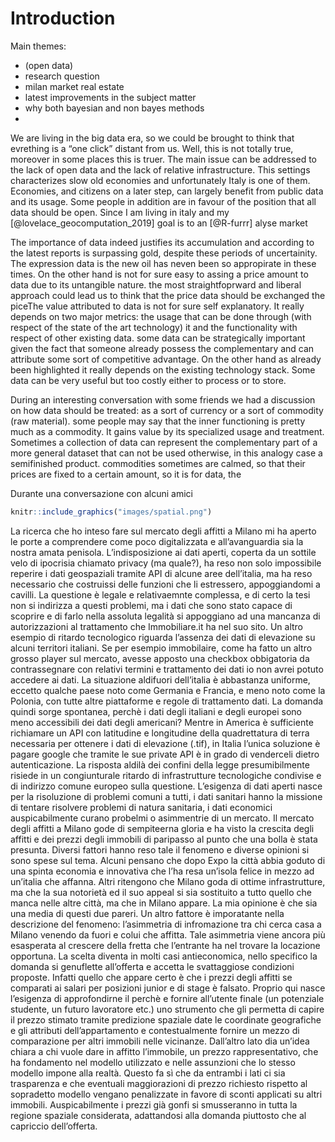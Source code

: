 # Introduction {#intro}

<!--  You can label chapter and section titles using `{#label}` after them, e.g., we can reference Chapter \@ref(intro). If you do not manually label them, there will be automatic labels anyway, e.g., Chapter \@ref(methods).-->

Main themes: 

- (open data) 
- research question
- milan market real estate
- latest improvements in the subject matter 
- why both bayesian and non bayes methods 
- 




We are living in the big data era, so we could be brought to think that evrething is a "one click" distant from us. Well, this is not totally true, moreover in some places this is truer. The main issue can be addressed to the lack of open data and the lack of relative infrastructure. This settings characterizes slow old economies and unfortunately Italy is one of them. Economies, and  citizens on a later step, can largely benefit from public data and its usage. Some people in addition are in favour of the position that all data should be open.
Since I am living in italy and my [@lovelace_geocomputation_2019] goal is to an [@R-furrr] alyse market 


The importance of data indeed justifies its accumulation and according to the latest reports is surpassing gold, despite these periods of uncertainity. The expression data is the new oil has neven been so appropirate in these times. 
On the other hand is not for sure easy to assing a price amount to data due to its untangible nature.
the most straightfoprward and liberal approach could lead us to think that the price data should be exchanged the piceThe value attributed to data is not for sure self explanatory. It really depends on two major metrics: the usage that can be done through (with respect of the state of the art technology) it and the functionality with respect of other existing data. some data can be strategically important given the fact that someone already possess the complementary and can attribute some sort of competitive advantage. On the other hand as already been highlighted it really depends on the existing technology stack. Some data can be very useful but too costly either to  process or to store. 


During an interesting conversation with some friends we had a discussion on how data should be treated: as a sort of currency or a sort of commodity (raw material). 
some people may say that the inner functioning is pretty much as a commodity. It gains value by its specialized usage and treatment. Sometimes a collection of data can represent the complementary part of a more general dataset that can not be used otherwise, in this analogy case a semifinished product. commodities sometimes are calmed, so that their prices are fixed to a certain amount, so it is for data, the 


Durante una conversazione con alcuni amici 


```r
knitr::include_graphics("images/spatial.png") 
```

La ricerca che ho inteso fare sul mercato degli affitti a Milano mi ha aperto le porte a comprendere come poco digitalizzata e all'avanguardia sia la nostra amata penisola. L'indisposizione ai dati aperti, coperta da un sottile velo di ipocrisia chiamato privacy (ma quale?), ha reso non solo impossibile reperire i dati geospaziali tramite API di alcune aree dell'italia, ma ha reso necessario che costruissi delle funzioni che li estressero, appoggiandomi a cavilli. La questione è legale e relativaemnte complessa, e di certo la tesi non si indirizza a questi problemi, ma i dati che sono stato capace di scoprire e di farlo nella assoluta legalità si appoggiano ad una mancanza di autorizzazioni al trattamento che Immobiliare.it ha nel suo sito.
Un altro esempio di ritardo tecnologico riguarda l'assenza dei dati di elevazione su alcuni territori italiani. 
Se per esempio immobilaire, come ha fatto un altro grosso player sul mercato, avesse apposto una checkbox obbigatoria da contrassegnare con relativi termini e trattamento dei dati io non avrei potuto accedere ai dati. La situazione aldifuori dell'italia è abbastanza uniforme, eccetto qualche paese noto come Germania e Francia, e meno noto come la Polonia, con tutte altre piattaforme e regole di trattamento dati. La domanda quindi sorge spontanea, perchè i dati degli italiani e degli europei sono meno accessibili dei dati degli americani? 
Mentre in America è sufficiente richiamare un API con latitudine e longitudine della quadrettatura di terra necessaria per ottenere i dati di elevazione (.tif), in Italia l'unica soluzione è pagare google che tramite le sue private API è in grado di venderceli dietro autenticazione.
La risposta aldilà dei confini della legge presumibilmente risiede in un congiunturale ritardo di infrastrutture tecnologiche condivise e di indirizzo comune europeo sulla questione. 
L'esigenza di dati aperti nasce per la risoluzione di problemi comuni a tutti, i dati sanitari hanno la missione di tentare risolvere problemi di natura sanitaria, i dati economici auspicabilmente curano probelmi o asimmentrie di un mercato. Il mercato degli affitti a Milano gode di sempiteerna gloria e ha visto la crescita degli affitti e dei prezzi degli immobili di paripasso al punto che una bolla è stata presunta. Diversi fattori hanno reso tale il fenomeno e diverse opinioni si sono spese sul tema. Alcuni pensano che dopo Expo la città abbia goduto di una spinta economia e innovativa che l'ha resa un'isola felice in mezzo ad un'italia che affanna. Altri ritengono che Milano goda di ottime infrastrutture, ma che la sua notorietà  ed il suo appeal si sia sostituito a tutto quello che manca nelle altre città, ma che in Milano appare. La mia opinione è che sia una media di questi due pareri. 
Un altro fattore è imporatante nella descrizione del fenomeno: l'asimmetria di infromazione tra chi cerca casa a Milano venendo da fuori e colui che affitta. Tale asimmetria viene ancora più esasperata al crescere della fretta che l'entrante ha nel trovare la locazione opportuna. La scelta diventa in molti casi antieconomica, nello specifico la domanda si genuflette all'offerta e accetta le svattaggiose condizioni proposte. 
Infatti quello che appare certo è che i prezzi degli affitti se comparati ai salari per posizioni junior e di stage è falsato. Proprio qui nasce l'esigenza di approfondirne il perchè e fornire all'utente finale (un potenziale studente, un futuro lavoratore etc.) uno strumento che gli permetta di capire il prezzo stimato tramite predizione spaziale date le coordinate geografiche e gli attributi dell'appartamento e contestualmente fornire un mezzo di comparazione per altri immobili nelle vicinanze. Dall'altro lato dia un'idea chiara a chi vuole dare in affitto l'immobile, un prezzo rappresentativo, che ha fondamento nel modello utilizzato e nelle assunzioni che lo stesso modello impone alla realtà. Questo fa sì che da entrambi i lati ci sia trasparenza e che eventuali maggiorazioni di prezzo richiesto rispetto al sopradetto modello vengano penalizzate in favore di sconti applicati su altri immobili. Auspicabilmente i prezzi già gonfi si smusseranno in tutta la regione spaziale considerata, adattandosi alla domanda piuttosto che al capriccio dell'offerta. 


